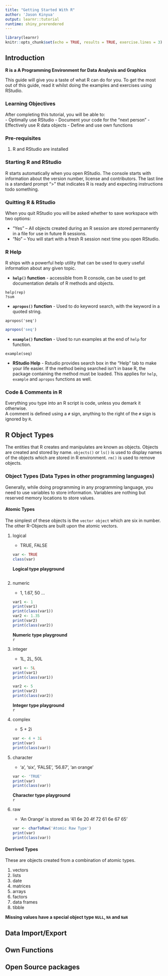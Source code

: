 ```yaml
---
title: "Getting Started With R"
author: 'Jason Kinyua'
output: learnr::tutorial
runtime: shiny_prerendered
---
```


```r
library(learnr)
knitr::opts_chunk$set(echo = TRUE, results = TRUE, exercise.lines = 3)
```

## Introduction  

**R is a A Programming Environment for Data Analysis and Graphics**  

This guide will give you a taste of what R can do for you. To get the most out of this guide, read it whilst doing the examples and exercises using RStudio.  

### Learning Objectives  

After completing this tutorial, you will be able to:  
- Optimally use RStudio
- Document your code for the "next person"
- Effectively use R data objects
- Define and use own functions  

### Pre-requisites  

1. R and RStudio are installed  

### Starting R and RStudio  

R starts automatically when you open RStudio. The console starts with information about the version number, license and contributors. The last line is a standard prompt “>” that indicates R is ready and expecting instructions todo something.  

### Quitting R & RStudio  

When you quit RStudio you will be asked whether to save workspace with two options: 

- "Yes" – All objects created during an R session are stored permanently in a file for use in future R sessions.  
- "No" – You will start with a fresh R session next time you open RStudio.  

### R Help  

R ships with a powerful help utility that can be used to query useful information about any given topic. 

- **`help()` function** - accessible from R console, can be used to get documentation details of R methods and objects.  

```
help(rep)
?sum
```  

- **`apropos()` function** - Used to do keyword search, with the keyword in a quoted string.  

`apropos('seq')`  

```r
apropos('seq')
```  

- **`example()` function** - Used to run examples at the end of `help` for  function. 

`example(seq)`  
 
- **RStudio Help** - Rstudio provides search box in the “Help” tab to make your life easier. If the method being searched isn't in base R, the package containing the method must be loaded. This applies for `help`, `example` and `apropos` functions as well.  
 
 

### Code & Comments in R  

Everything you type into an R script is code, unless you demark it otherwise.  
A comment is defined using a `#` sign, anything to the right of the `#` sign is ignored by `R`.


## R Object Types  

The entities that R creates and manipulates are known as objects. Objects are created and stored by name. `objects()` or `ls()` is used to display names of the objects which are stored in R environment. `rm()` is used to remove objects.  

### Object Types (Data Types in other programming languages)  

Generally, while doing programming in any programming language, you need to use variables to store information. Variables are nothing but reserved memory locations to store values. 

#### Atomic Types  

The simplest of these objects is the `vector object` which are six in number. The other R-Objects are built upon the atomic vectors.   

1. logical  
   - TRUE, FALSE  
   ```r
   var <- TRUE
   class(var)
   ```
**Logical type playground**  
   ```r
   
   ```
   
2. numeric  
    - 1, 1.67, 50 ...  
    ```r
    var1 <- 1
    print(var1)
    print(class(var1))
    var2 <- 1.35
    print(var2)
    print(class(var2))
    ```
**Numeric type playground**  
    ```r
   
    ```
    
3. integer
    - 1L, 2L, 50L  
    ```r
    var1 <- 5L
    print(var1)
    print(class(var1))
    
    var2 <- 5
    print(var2)
    print(class(var2))
    ```
**Integer type playground**  
    ```r
   
    ```
    
4. complex  
    - 5 + 2i
    ```r
    var <- 4 + 3i
    print(var)
    print(class(var))
    ```
    
5. character
    - 'a', 'six', 'FALSE', '56.87', 'an orange'
    ```r
    var <- 'TRUE'
    print(var)
    print(class(var))
    ```
**Character type playground**      
    ```r
   
    ```
    
6. raw  
    - 'An Orange' is stored as '41 6e 20 4f 72 61 6e 67 65'
    ```r
    var <- charToRaw('Atomic Raw Type')
    print(var)
    print(class(var))
    ```

#### Derrived Types  

These are objects created from a combination of atomic types.  

1. vectors
2. lists
3. date
4. matrices
5. arrays
6. factors
7. data frames
9. tibble  

**Missing values have a special object type `NULL`, `NA` and `NaN`**  

## Data Import/Export  



## Own Functions  


## Open Source packages

